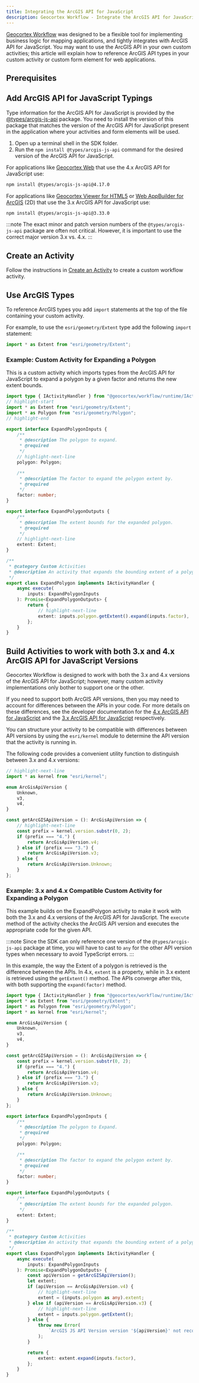 ```yaml
---
title: Integrating the ArcGIS API for JavaScript
description: Geocortex Workflow - Integrate the ArcGIS API for JavaScript into custom activities for web applications
---
```



[Geocortex Workflow](https://apps.geocortex.com/workflow/designer/) was designed to be a flexible tool for implementing business logic for mapping applications, and tightly integrates with ArcGIS API for JavaScript. You may want to use the ArcGIS API in your own custom activities; this article will explain how to reference ArcGIS API types in your custom activity or custom form element for web applications.

## Prerequisites

<WebPrereqs />

## Add ArcGIS API for JavaScript Typings

Type information for the ArcGIS API for JavaScript is provided by the [@types/arcgis-js-api](https://www.npmjs.com/package/@types/arcgis-js-api) package. You need to install the version of this package that matches the version of the ArcGIS API for JavaScript present in the application where your activities and form elements will be used.

1. Open up a terminal shell in the SDK folder.
1. Run the `npm install @types/arcgis-js-api` command for the desired version of the ArcGIS API for JavaScript.

For applications like [Geocortex Web](https://www.geocortex.com/products/gxw/) that use the 4.x ArcGIS API for JavaScript use:

```sh
npm install @types/arcgis-js-api@4.17.0
```

For applications like [Geocortex Viewer for HTML5](https://www.geocortex.com/products/geocortex-essentials/) or [Web AppBuilder for ArcGIS](https://www.esri.com/en-us/arcgis/products/web-appbuilder/overview) (2D) that use the 3.x ArcGIS API for JavaScript use:

```sh
npm install @types/arcgis-js-api@3.33.0
```

:::note
The exact minor and patch version numbers of the `@types/arcgis-js-api` package are often not critical. However, it is important to use the correct major version 3.x vs. 4.x.
:::

## Create an Activity

Follow the instructions in [Create an Activity](sdk-web-create-activity.mdx) to create a custom workflow activity.

## Use ArcGIS Types

To reference ArcGIS types you add `import` statements at the top of the file containing your custom activity.

For example, to use the `esri/geometry/Extent` type add the following `import` statement:

```ts
import * as Extent from "esri/geometry/Extent";
```

### Example: Custom Activity for Expanding a Polygon

This is a custom activity which imports types from the ArcGIS API for JavaScript to expand a polygon by a given factor and returns the new extent bounds.

```ts
import type { IActivityHandler } from "@geocortex/workflow/runtime/IActivityHandler";
// highlight-start
import * as Extent from "esri/geometry/Extent";
import * as Polygon from "esri/geometry/Polygon";
// highlight-end

export interface ExpandPolygonInputs {
    /**
     * @description The polygon to expand.
     * @required
     */
    // highlight-next-line
    polygon: Polygon;

    /**
     * @description The factor to expand the polygon extent by.
     * @required
     */
    factor: number;
}

export interface ExpandPolygonOutputs {
    /**
     * @description The extent bounds for the expanded polygon.
     * @required
     */
    // highlight-next-line
    extent: Extent;
}

/**
 * @category Custom Activities
 * @description An activity that expands the bounding extent of a polygon by a given factor.
 */
export class ExpandPolygon implements IActivityHandler {
    async execute(
        inputs: ExpandPolygonInputs
    ): Promise<ExpandPolygonOutputs> {
        return {
            // highlight-next-line
            extent: inputs.polygon.getExtent().expand(inputs.factor),
        };
    }
}
```

## Build Activities to work with both 3.x and 4.x ArcGIS API for JavaScript Versions

Geocortex Workflow is designed to work with both the 3.x and 4.x versions of the ArcGIS API for JavaScript; however, many custom activity implementations only bother to support one or the other.

If you need to support both ArcGIS API versions, then you may need to account for differences between the APIs in your code. For more details on these differences, see the developer documentation for the [4.x ArcGIS API for JavaScript](https://developers.arcgis.com/javascript/) and the [3.x ArcGIS API for JavaScript](https://developers.arcgis.com/javascript/3/) respectively.

You can structure your activity to be compatible with differences between API versions by using the `esri/kernel` module to determine the API version that the activity is running in.

The following code provides a convenient utility function to distinguish between 3.x and 4.x versions:

```ts
// highlight-next-line
import * as kernel from "esri/kernel";

enum ArcGisApiVersion {
    Unknown,
    v3,
    v4,
}

const getArcGISApiVersion = (): ArcGisApiVersion => {
    // highlight-next-line
    const prefix = kernel.version.substr(0, 2);
    if (prefix === "4.") {
        return ArcGisApiVersion.v4;
    } else if (prefix === "3.") {
        return ArcGisApiVersion.v3;
    } else {
        return ArcGisApiVersion.Unknown;
    }
};
```

### Example: 3.x and 4.x Compatible Custom Activity for Expanding a Polygon

This example builds on the ExpandPolygon activity to make it work with both the 3.x and 4.x versions of the ArcGIS API for JavaScript. The `execute` method of the activity checks the ArcGIS API version and executes the appropriate code for the given API.

:::note
Since the SDK can only reference one version of the `@types/arcgis-js-api` package at time, you will have to cast to `any` for the other API version types when necessary to avoid TypeScript errors.
:::

In this example, the way the Extent of a polygon is retrieved is the difference between the APIs. In 4.x, `extent` is a property, while in 3.x extent is retrieved using the `getExtent()` method. The APIs converge after this, with both supporting the `expand(factor)` method.

```ts
import type { IActivityHandler } from "@geocortex/workflow/runtime/IActivityHandler";
import * as Extent from "esri/geometry/Extent";
import * as Polygon from "esri/geometry/Polygon";
import * as kernel from "esri/kernel";

enum ArcGisApiVersion {
    Unknown,
    v3,
    v4,
}

const getArcGISApiVersion = (): ArcGisApiVersion => {
    const prefix = kernel.version.substr(0, 2);
    if (prefix === "4.") {
        return ArcGisApiVersion.v4;
    } else if (prefix === "3.") {
        return ArcGisApiVersion.v3;
    } else {
        return ArcGisApiVersion.Unknown;
    }
};

export interface ExpandPolygonInputs {
    /**
     * @description The polygon to Expand.
     * @required
     */
    polygon: Polygon;

    /**
     * @description The factor to expand the polygon extent by.
     * @required
     */
    factor: number;
}

export interface ExpandPolygonOutputs {
    /**
     * @description The extent bounds for the expanded polygon.
     */
    extent: Extent;
}

/**
 * @category Custom Activities
 * @description An activity that expands the bounding extent of a polygon by a given factor.
 */
export class ExpandPolygon implements IActivityHandler {
    async execute(
        inputs: ExpandPolygonInputs
    ): Promise<ExpandPolygonOutputs> {
        const apiVersion = getArcGISApiVersion();
        let extent;
        if (apiVersion == ArcGisApiVersion.v4) {
            // highlight-next-line
            extent = (inputs.polygon as any).extent;
        } else if (apiVersion == ArcGisApiVersion.v3) {
            // highlight-next-line
            extent = inputs.polygon.getExtent();
        } else {
            throw new Error(
                `ArcGIS JS API Version version '${apiVersion}' not recognized.`
            );
        }

        return {
            extent: extent.expand(inputs.factor),
        };
    }
}
```

